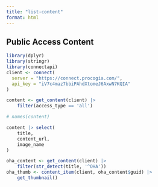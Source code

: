 ```yaml
---
title: "list-content"
format: html
---
```


## Public Access Content

```r
library(dplyr)
library(stringr)
library(connectapi)
client <- connect(
  server = "https://connect.procogia.com/",
  api_key = "iV7c4maz7bbiPAhdXtomeJ6AxwN7KQIA"
)
```

```r
content <- get_content(client) |> 
    filter(access_type == 'all')
```

```r
# names(content)
```

```r
content |> select(
    title,
    content_url,
    image_name
) 
```

```r
oha_content <- get_content(client) |> 
    filter(str_detect(title, '^OHA'))
oha_thumb <- content_item(client, oha_content$guid) |> 
    get_thumbnail()
```


